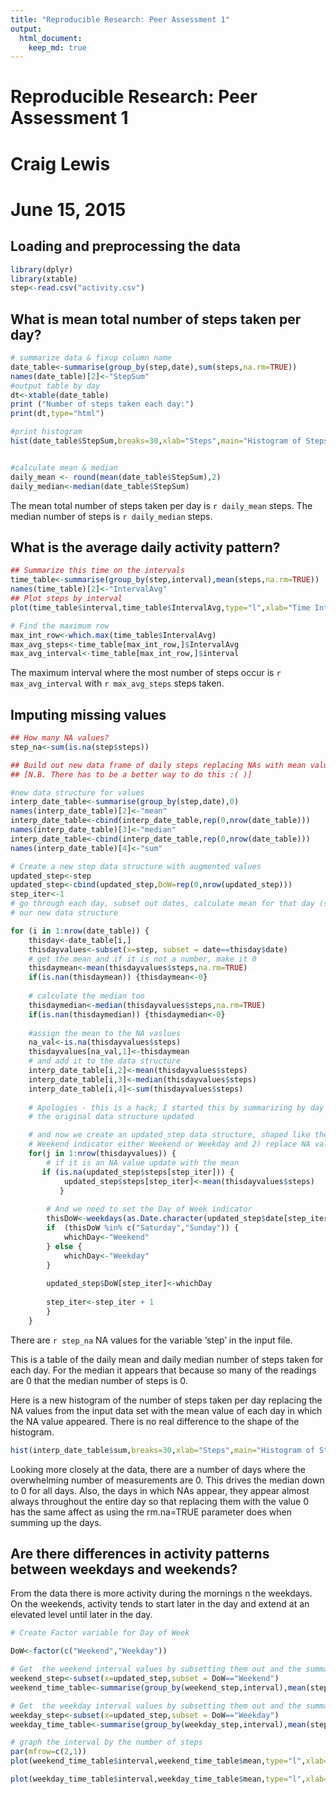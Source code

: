 ```yaml
---
title: "Reproducible Research: Peer Assessment 1"
output: 
  html_document:
    keep_md: true
---
```

# Reproducible Research: Peer Assessment 1
# Craig Lewis
# June 15, 2015

## Loading and preprocessing the data
```r
library(dplyr)
library(xtable)
step<-read.csv("activity.csv")
```

## What is mean total number of steps taken per day?
```r
# summarize data & fixup column name
date_table<-summarise(group_by(step,date),sum(steps,na.rm=TRUE))
names(date_table)[2]<-"StepSum"
#output table by day
dt<-xtable(date_table)
print ("Number of steps taken each day:")
print(dt,type="html")

#print histogram
hist(date_table$StepSum,breaks=30,xlab="Steps",main="Histogram of Steps",col="blue")


#calculate mean & median
daily_mean <- round(mean(date_table$StepSum),2)
daily_median<-median(date_table$StepSum)

```

The mean total number of steps taken per day is `r daily_mean` steps. The median number of steps is `r daily_median` steps.

## What is the average daily activity pattern?
```r

## Summarize this time on the intervals
time_table<-summarise(group_by(step,interval),mean(steps,na.rm=TRUE))
names(time_table)[2]<-"IntervalAvg"
## Plot steps by interval
plot(time_table$interval,time_table$IntervalAvg,type="l",xlab="Time Interval",ylab="Steps",main="Average Number of Steps per Time Interval")

# Find the maximum row 
max_int_row<-which.max(time_table$IntervalAvg)
max_avg_steps<-time_table[max_int_row,]$IntervalAvg
max_avg_interval<-time_table[max_int_row,]$interval

```
The maximum interval where the most number of steps occur is  `r max_avg_interval` with `r max_avg_steps` steps taken.

## Imputing missing values
```r
## How many NA values? 
step_na<-sum(is.na(step$steps))

## Build out new data frame of daily steps replacing NAs with mean value for each day
## [N.B. There has to be a better way to do this :( )]

#new data structure for values
interp_date_table<-summarise(group_by(step,date),0)
names(interp_date_table)[2]<-"mean"
interp_date_table<-cbind(interp_date_table,rep(0,nrow(date_table)))
names(interp_date_table)[3]<-"median"
interp_date_table<-cbind(interp_date_table,rep(0,nrow(date_table)))
names(interp_date_table)[4]<-"sum"

# Create a new step data structure with augmented values
updated_step<-step
updated_step<-cbind(updated_step,DoW=rep(0,nrow(updated_step)))
step_iter<-1
# go through each day, subset out dates, calculate mean for that day (some are NaNs so we fix those) then assign to 
# our new data structure

for (i in 1:nrow(date_table)) {
    thisday<-date_table[i,]
    thisdayvalues<-subset(x=step, subset = date==thisday$date)
    # get the mean and if it is not a number, make it 0
    thisdaymean<-mean(thisdayvalues$steps,na.rm=TRUE)
    if(is.nan(thisdaymean)) {thisdaymean<-0}
    
    # calculate the median too
    thisdaymedian<-median(thisdayvalues$steps,na.rm=TRUE)
    if(is.nan(thisdaymedian)) {thisdaymedian<-0}
    
    #assign the mean to the NA vaslues
    na_val<-is.na(thisdayvalues$steps)
    thisdayvalues[na_val,1]<-thisdaymean
    # and add it to the data structure    
    interp_date_table[i,2]<-mean(thisdayvalues$steps)
    interp_date_table[i,3]<-median(thisdayvalues$steps)
    interp_date_table[i,4]<-sum(thisdayvalues$steps)
    
    # Apologies - this is a hack; I started this by summarizing by day and then realized we needed 
    # the original data structure updated    

    # and now we create an updated_step data structure, shaped like the input data except we will 1) add a Day of 
    # Weekend indicator either Weekend or Weekday and 2) replace NA values with the mean of the day
    for(j in 1:nrow(thisdayvalues)) {
        # if it is an NA value update with the mean
       if (is.na(updated_step$steps[step_iter])) {
            updated_step$steps[step_iter]<-mean(thisdayvalues$steps)
           }
       
        # And we need to set the Day of Week indicator
        thisDoW<-weekdays(as.Date.character(updated_step$date[step_iter]))
        if  (thisDoW %in% c("Saturday","Sunday")) {
            whichDay<-"Weekend"
        } else {
            whichDay<-"Weekday"
        }
        
        updated_step$DoW[step_iter]<-whichDay
           
        step_iter<-step_iter + 1
        }
    }


```
There are `r step_na` NA values for the variable 'step' in the input file. 

This is a table of the daily mean and daily median number of steps taken for each day. For the median it appears that because so many of the readings are 0 that the median number of steps is 0.


Here is a new histogram of the number of steps taken per day replacing the NA values from the input data set with the mean value of each day in which the NA value appeared. There is no real difference to the shape of the histogram. 


```r

hist(interp_date_table$sum,breaks=30,xlab="Steps",main="Histogram of Steps (Revised)",col="blue")
```

Looking more closely at the data, there are a number of days where the overwhelming number of measurements are 0. This drives the median down to 0 for all days. Also, the days in which NAs appear, they appear almost always throughout the entire day so that replacing them with the value 0 has the same affect as using the rm.na=TRUE parameter does when summing up the days.



## Are there differences in activity patterns between weekdays and weekends?

From the data there is more activity during the mornings n the weekdays. On the weekends, activity tends to start later in the day and extend at an elevated level until later in the day. 

```r
# Create Factor variable for Day of Week

DoW<-factor(c("Weekend","Weekday"))

# Get  the weekend interval values by subsetting them out and the summarize
weekend_step<-subset(x=updated_step,subset = DoW=="Weekend")
weekend_time_table<-summarise(group_by(weekend_step,interval),mean(steps))

# Get  the weekday interval values by subsetting them out and the summarize
weekday_step<-subset(x=updated_step,subset = DoW=="Weekday")
weekday_time_table<-summarise(group_by(weekday_step,interval),mean(steps))

# graph the interval by the number of steps
par(mfrow=c(2,1))
plot(weekend_time_table$interval,weekend_time_table$mean,type="l",xlab="Weekend Time Interval",ylab="Steps",main="Weekend Average Number of Steps per Time Interval")

plot(weekday_time_table$interval,weekday_time_table$mean,type="l",xlab="Weekday Time Interval",ylab="Steps",main="Weekday Average Number of Steps per Time Interval")

```


